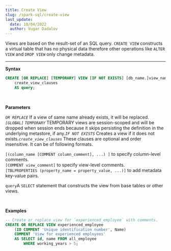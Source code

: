 ```yaml
---
title: Create View
slug: /spark-sql/create-view
last_update:
  date: 10/04/2022
  author: Vugar Dadalov
---
```


<!-- <head>
  <title>Create View</title>
  <meta
    name="description"
    content="Create View"
  />
</head> -->

Views are based on the result-set of an SQL query. `CREATE VIEW` constructs a virtual table that has no physical data therefore other operations like `ALTER VIEW` and `DROP VIEW` only change metadata.
___

**Syntax**

```sql
CREATE [OR REPLACE] [TEMPORARY] VIEW [IF NOT EXISTS] [db_name.]view_name
    create_view_clauses
    AS query;
```



<br/>

**Parameters**

_`OR REPLACE`_ If a view of same name already exists, it will be replaced._`[GLOBAL]` `TEMPORARY`_ TEMPORARY views are session-scoped and will be dropped when session ends because it skips persisting the definition in the underlying metastore, if any._`IF NOT EXISTS`_ Creates a view if it does not exists._`create_view_clauses`_ These clauses are optional and order insensitive. It can be of following formats.

`[(column_name [COMMENT column_comment], ...) ]` to specify column-level comments.  
`[COMMENT view_comment]` to specify view-level comments.  
`[TBLPROPERTIES (property_name = property_value, ...)]` to add metadata key-value pairs.

`query`A `SELECT` statement that constructs the view from base tables or other views.

<br/>

**Examples**

```sql
-- Create or replace view for `experienced_employee` with comments.
CREATE OR REPLACE VIEW experienced_employee
    (ID COMMENT 'Unique identification number', Name) 
    COMMENT 'View for experienced employees'
    AS SELECT id, name FROM all_employee
        WHERE working_years > 5;
```
